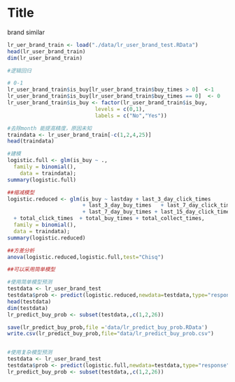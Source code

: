 Title
========================================================

brand similar

```r
lr_uer_brand_train <- load("./data/lr_user_brand_test.RData")
head(lr_user_brand_train)
dim(lr_user_brand_train)

#逻辑回归

# 0-1
lr_user_brand_train$is_buy[lr_user_brand_train$buy_times > 0]  <-1
lr_user_brand_train$is_buy[lr_user_brand_train$buy_times == 0]  <- 0
lr_user_brand_train$is_buy <- factor(lr_user_brand_train$is_buy,
                            levels = c(0,1),
                            labels = c("No","Yes"))

#去除month 能提高精度，原因未知
traindata <- lr_user_brand_train[-c(1,2,4,25)]
head(traindata)

#建模
logistic.full <- glm(is_buy ~ .,
  family = binomial(),
	data = traindata);
summary(logistic.full)

##缩减模型
logistic.reduced <- glm(is_buy ~ lastday + last_3_day_click_times 
                        + last_3_day_buy_times   + last_7_day_click_times 
                        + last_7_day_buy_times + last_15_day_click_times
  + total_click_times  + total_buy_times + total_collect_times,
  family = binomial(),
  data = traindata);
summary(logistic.reduced)

##方差分析
anova(logistic.reduced,logistic.full,test="Chisq")

##可以采用简单模型

#使用简单模型预测
testdata <- lr_user_brand_test
testdata$prob <- predict(logistic.reduced,newdata=testdata,type="response")
head(testdata)
dim(testdata)
lr_predict_buy_prob <- subset(testdata,,c(1,2,26))

save(lr_predict_buy_prob,file ='data/lr_predict_buy_prob.RData')
write.csv(lr_predict_buy_prob,file="data/lr_predict_buy_prob.csv")


#使用复杂模型预测
testdata <- lr_user_brand_test
testdata$prob <- predict(logistic.full,newdata=testdata,type="response")
lr_predict_buy_prob <- subset(testdata,,c(1,2,26))


```
  



